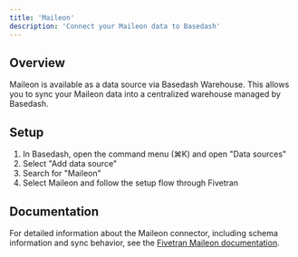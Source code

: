 ```yaml
---
title: 'Maileon'
description: 'Connect your Maileon data to Basedash'
---
```


## Overview

Maileon is available as a data source via Basedash Warehouse. This allows you to sync your Maileon data into a centralized warehouse managed by Basedash.

## Setup

1. In Basedash, open the command menu (⌘K) and open "Data sources"
2. Select "Add data source"
3. Search for "Maileon"
4. Select Maileon and follow the setup flow through Fivetran

## Documentation

For detailed information about the Maileon connector, including schema information and sync behavior, see the [Fivetran Maileon documentation](https://fivetran.com/docs/connectors/applications/maileon).
